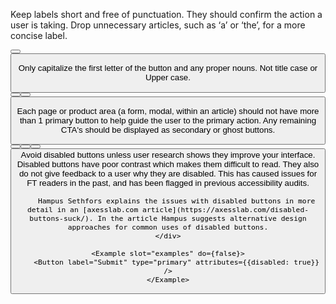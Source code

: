 
<Guideline summary="Keep button labels short" do={true}>
    <p slot="description">Keep labels short and free of punctuation. They should confirm the action a user is taking. Drop unnecessary articles, such as ‘a’ or ‘the’, for a more concise label.</p>
    <Example slot="examples" do={true}>
        <Button label="Share" type="primary" />
    </Example>
    <Example slot="examples" do={false}>
        <Button label="Share on your social media of choice" type="primary" />
    </Example>
</Guideline>

<Guideline summary="Use sentence case for button labels" do={true}>
    <p slot="description">Only capitalize the first letter of the button and any proper nouns. Not title case or Upper case.</p>
    <Example slot="examples" do={true}>
        <Button label="Share now" type="primary" />
    </Example>
    <Example slot="examples" do={false}>
        <Button label="Share Now" type="primary" />
    </Example>
    <Example slot="examples" do={false}>
        <Button label="SHARE NOW" type="primary" />
    </Example>
</Guideline>

<Guideline summary="Don’t use more than one primary button" do={false}>
    <p slot="description">Each page or product area (a form, modal, within an article) should not have more than 1 primary button to help guide the user to the primary action. Any remaining CTA's should be displayed as secondary or ghost buttons.</p>
    <Example slot="examples" do={true}>
        <Button label="Share" type="primary" />
        <Button label="Cancel" type="secondary" />
    </Example>
    <Example slot="examples" do={false}>
        <Button label="Share" type="primary" />
        <Button label="Cancel" type="primary" />
    </Example>
</Guideline>


<Guideline summary="Avoid disabled buttons without user research" do={false}>
    <div slot="description">
        Avoid disabled buttons unless user research shows they improve your interface. Disabled buttons have poor contrast which makes them difficult to read. They also do not give feedback to a user why they are disabled. This has caused issues for FT readers in the past, and has been flagged in previous accessibility audits.

        Hampus Sethfors explains the issues with disabled buttons in more detail in an [axesslab.com article](https://axesslab.com/disabled-buttons-suck/). In the article Hampus suggests alternative design approaches for common uses of disabled buttons.
    </div>

    <Example slot="examples" do={false}>
        <Button label="Submit" type="primary" attributes={{disabled: true}} />
    </Example>
</Guideline>
